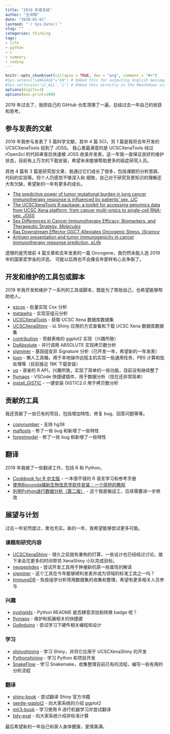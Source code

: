 ```yaml
---
title: "2019 年度总结"
author: "王诗翔"
date: "2020-01-01"
lastmod: "`r Sys.Date()`"
slug: ""
categories: thinking
tags:
- life
- python
- r
- summary
- coding
---
```


```r
knitr::opts_chunk$set(collapse = TRUE, dev = "png", comment = "#>")
#Sys.setenv("LANGUAGE"="EN") # Embed this for outputing English message
#Sys.setlocale('LC_ALL','C') # Embed this directly in the Rmarkdown script that contains the Chinese character comment
options(digits=3)
options(max.print=200)
```

2019 年过去了，我把自己的 GitHub 仓库清理了一遍，总结过去一年自己的收获和思考。

## 参与发表的文献

2019 年我参与发表了 5 篇科学文献，其中 4 篇 SCI，另 1 篇是我将去年开发的 UCSCXenaTools 投到了 JOSS。
我心里最满意的是 UCSCXenaTools 经过 rOpenSci 的代码审查后快速被 JOSS 收录并发表，这一年我一直保证良好的维护状态，目前有上万次的下载安装，希望未来能够帮助更多的癌症研究人员。

其他 4 篇有 3 篇是研究型文章，我通过它们成长了很多，包括课题的分析思路、代码的实现等。但个人仍感觉不够深入和
细致，自己对于研究背景知识的理解还大有欠缺，希望新的一年有更多的成长。

- [The predictive power of tumor mutational burden in lung cancer immunotherapy response is influenced by patients’ sex, *IJC*](https://www.ncbi.nlm.nih.gov/pubmed/30972745)
- [The UCSCXenaTools R package: a toolkit for accessing genomics data from UCSC Xena platform, from cancer multi-omics to single-cell RNA-seq, *JOSS*](https://www.theoj.org/joss-papers/joss.01627/10.21105.joss.01627.pdf)
- [Sex Differences in Cancer Immunotherapy Efficacy, Biomarkers, and Therapeutic Strategy, *Molecules*](https://www.mdpi.com/1420-3049/24/18/3214)
- [Ras Downstream Effector GGCT Alleviates Oncogenic Stress, *iScience*](https://www.sciencedirect.com/science/article/pii/S2589004219302639)
- [Antigen presentation and tumor immunogenicity in cancer immunotherapy response prediction, *eLife*](https://www.ncbi.nlm.nih.gov/pmc/articles/PMC6879305/)

遗憾的是凭借前 4 篇文章和去年发表的一篇 Oncogene，我仍然未能入选 2019 年的国家奖学金的评选，
可能以后再也不会像去年那样有心去争取了。

## 开发和维护的工具包或脚本

2019 年我开发和维护了一系列的工具或脚本，既是为了帮助自己，也希望能够帮助他人。

- [ezcox](https://github.com/ShixiangWang/ezcox) - 批量实现 Cox 分析
- [metawho](https://github.com/ShixiangWang/metawho) - 实现亚组元分析
- [UCSCXenaTools](https://github.com/ropensci/UCSCXenaTools) - 获取 UCSC Xena 数据库数据集
- [UCSCXenaShiny](https://github.com/openbiox/XenaShiny) - 以 Shiny 应用的方式查看和下载 UCSC Xena 数据库数据集
- [contribution](https://github.com/openbiox/contribution) - 贡献表格的 ggplot2 实现（兴趣所致）
- [DoAbsolute](https://github.com/ShixiangWang/DoAbsolute) - 并行调用 ABSOLUTE 实现拷贝数分析
- [sigminer](https://github.com/ShixiangWang/sigminer) - 基因组变异 Signature 分析（已开发一年，希望新的一年发表）
- [loon](https://github.com/ShixiangWang/loon) - 懒人工具箱，用于本地操作远程主机实现一些通用任务、PBS 计算和批处理等（目前接近 18K 下载安装）
- [yq](https://github.com/openbiox/yq) - 语雀的 R API，兴趣所致，实现了简单的一些功能，目前没有继续整了
- [flymaps](https://github.com/ShixiangWang/flymaps) - VSCode 快捷键插件，用于数据分析（现在还非常简单）
- [install_GISTIC](https://github.com/ShixiangWang/install_GISTIC) - 一键安装 GISTIC2.0 用于拷贝数分析

## 贡献的工具

我还贡献了一些已有的项目，包括增加特性、修复 bug、回答问题等等。

- [copynumber](https://github.com/ShixiangWang/copynumber) - 支持 hg38
- [maftools](https://github.com/PoisonAlien/maftools) - 修了一些 bug 和新增了一些特性
- [forestmodel](https://github.com/NikNakk/forestmodel/) - 修了一些 bug 和新增了一些特性

## 翻译

2019 年我做了一些翻译工作，包括 R 和 Python。

- [Cookbook for R 中文版](https://github.com/openbiox/Cookbook-for-R-Chinese) - 一本很不错的 R 语言学习和参考手册
- [使用Bioconda辅助生物信息学软件安装：一个简短的教程](https://github.com/XSLiuLab/bioconda-tutorial)
- [利用Python进行数据分析（第二版）](https://github.com/openbiox/py4ds-CN) - 这个我是搬运工，后续需要进一步修改

## 展望与计划

过去一年安然度过，累也充实。新的一年，我希望能够尝试更多可能。

### 课题和研究内容

- [UCSCXenaShiny](https://github.com/openbiox/XenaShiny) - 很久之前就有重构的打算，一些设计也已经经过讨论。接下来会花更多的时间带领 XenaShiny 小队完成目标。 
- [neopeptides](https://github.com/ShixiangWang/neopeptides) - 尝试开发工具用于肿瘤新抗原一些属性的解读
- [sigminer](https://github.com/ShixiangWang/sigminer) - 这个工具在今年能够顺利发表并成为领域的标准工具之一吗？
- [ImmuneDR](https://github.com/ShixiangWang/ImmuneDR) - 免疫组学分析常用数据集的收集和整理，希望有更多相关人员参与

### 兴趣

- [pyshields](https://github.com/ShixiangWang/pyshields) - Python README 能否肆意添加和转换 badge 呢？
- [flymaps](https://github.com/ShixiangWang/flymaps) - 维护和拓展相关的快捷键
- [GoArduino](https://github.com/ShixiangWang/GoArduino) - 尝试学习下硬件相关编程和设计

### 学习

- [shinyshining](https://github.com/ShixiangWang/shinyshining) - 学习 Shiny，并将它应用于 UCSCXenaShiny 的开发
- [Pythonshining](https://github.com/ShixiangWang/Pythonshining) - 学习 Python 和项目开发
- [SnakeFlow](https://github.com/ShixiangWang/SnakeFlow) - 学习 Snakemake，收集整理目前已有的流程，编写一些有用的
分析流程

### 翻译

- [shiny-book](https://github.com/ShixiangWang/shiny-book) - 尝试翻译 Shiny 官方书籍
- [gentle-ggplot2](https://github.com/ShixiangWang/gentle-ggplot2) - 向大家系统的介绍 ggplot2 
- [mlr3-book](https://github.com/ShixiangWang/mlr3book) - 学习使用 R 进行机器学习并尝试翻译
- [tidy-eval](https://github.com/ShixiangWang/tidyeval-chinese) - 向大家系统介绍非标准计算

最后希望新的一年自己和家人身体健康，爱情美满。
